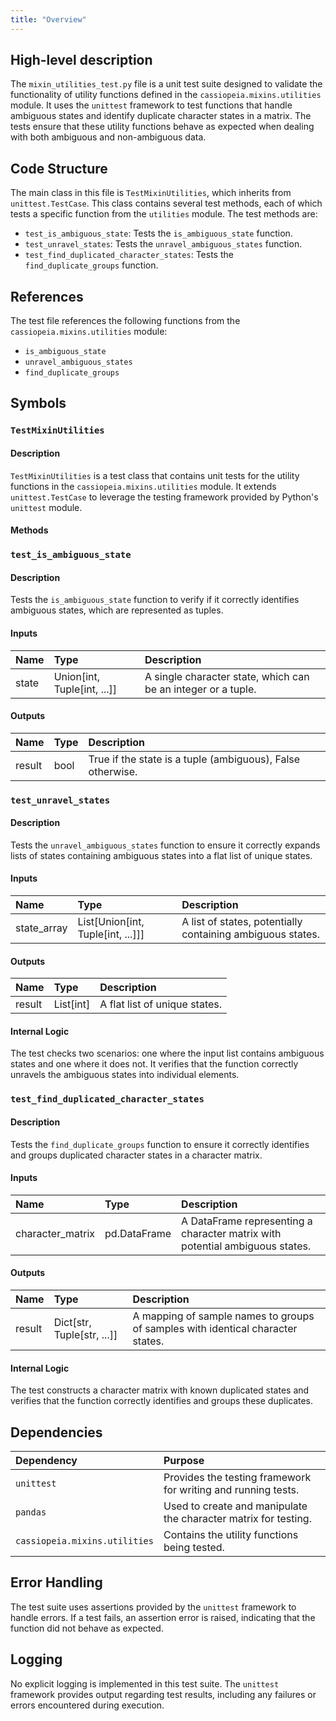 ```yaml
---
title: "Overview"
---
```


## High-level description

The `mixin_utilities_test.py` file is a unit test suite designed to validate the functionality of utility functions defined in the `cassiopeia.mixins.utilities` module. It uses the `unittest` framework to test functions that handle ambiguous states and identify duplicate character states in a matrix. The tests ensure that these utility functions behave as expected when dealing with both ambiguous and non-ambiguous data.

## Code Structure

The main class in this file is `TestMixinUtilities`, which inherits from `unittest.TestCase`. This class contains several test methods, each of which tests a specific function from the `utilities` module. The test methods are:

- `test_is_ambiguous_state`: Tests the `is_ambiguous_state` function.
- `test_unravel_states`: Tests the `unravel_ambiguous_states` function.
- `test_find_duplicated_character_states`: Tests the `find_duplicate_groups` function.

## References

The test file references the following functions from the `cassiopeia.mixins.utilities` module:

- `is_ambiguous_state`
- `unravel_ambiguous_states`
- `find_duplicate_groups`

## Symbols

### `TestMixinUtilities`
#### Description
`TestMixinUtilities` is a test class that contains unit tests for the utility functions in the `cassiopeia.mixins.utilities` module. It extends `unittest.TestCase` to leverage the testing framework provided by Python's `unittest` module.

#### Methods

### `test_is_ambiguous_state`
#### Description
Tests the `is_ambiguous_state` function to verify if it correctly identifies ambiguous states, which are represented as tuples.

#### Inputs
| Name | Type | Description |
|:-----|:-----|:------------|
| state | Union[int, Tuple[int, ...]] | A single character state, which can be an integer or a tuple. |

#### Outputs
| Name | Type | Description |
|:-----|:-----|:------------|
| result | bool | True if the state is a tuple (ambiguous), False otherwise. |

### `test_unravel_states`
#### Description
Tests the `unravel_ambiguous_states` function to ensure it correctly expands lists of states containing ambiguous states into a flat list of unique states.

#### Inputs
| Name | Type | Description |
|:-----|:-----|:------------|
| state_array | List[Union[int, Tuple[int, ...]]] | A list of states, potentially containing ambiguous states. |

#### Outputs
| Name | Type | Description |
|:-----|:-----|:------------|
| result | List[int] | A flat list of unique states. |

#### Internal Logic
The test checks two scenarios: one where the input list contains ambiguous states and one where it does not. It verifies that the function correctly unravels the ambiguous states into individual elements.

### `test_find_duplicated_character_states`
#### Description
Tests the `find_duplicate_groups` function to ensure it correctly identifies and groups duplicated character states in a character matrix.

#### Inputs
| Name | Type | Description |
|:-----|:-----|:------------|
| character_matrix | pd.DataFrame | A DataFrame representing a character matrix with potential ambiguous states. |

#### Outputs
| Name | Type | Description |
|:-----|:-----|:------------|
| result | Dict[str, Tuple[str, ...]] | A mapping of sample names to groups of samples with identical character states. |

#### Internal Logic
The test constructs a character matrix with known duplicated states and verifies that the function correctly identifies and groups these duplicates.

## Dependencies

| Dependency | Purpose |
|:-----------|:--------|
| `unittest` | Provides the testing framework for writing and running tests. |
| `pandas` | Used to create and manipulate the character matrix for testing. |
| `cassiopeia.mixins.utilities` | Contains the utility functions being tested. |

## Error Handling

The test suite uses assertions provided by the `unittest` framework to handle errors. If a test fails, an assertion error is raised, indicating that the function did not behave as expected.

## Logging

No explicit logging is implemented in this test suite. The `unittest` framework provides output regarding test results, including any failures or errors encountered during execution.